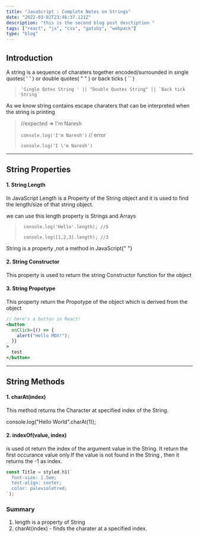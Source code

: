 ```yaml
---
title: "JavaScript : Complete Notes on Strings"
date: "2022-03-02T23:46:37.121Z"
description: "this is the second blog post desctiption "
tags: ["react", "js", "css", "gatsby", "webpack"]
type: "blog"
---
```


## Introduction

A string is a sequence of charaters together encoded/surrounded in single quotes( ' ' ) or double quotes( " " ) or back ticks ( `` )

> `` 'Single Qotes String ' || "Double Quotes String" || `Back tick String`  ``

As we know string contains escape charaters that can be interpreted when the string is printing

> //expected => I'm Naresh
>
> `console.log('I'm Naresh')` // error
>
> `console.log('I \'m Naresh')`

---

## String Properties

#### 1. String Length

In JavaScript Length is a Property of the String object and it is used to find the length/size of that string object.

we can use this length property is Strings and Arrays

> ` console.log('Hello'.length); //5`
>
> ` console.log([1,2,3].length); //3`

<Callouts name="warning">
  String is a property ,not a method in JavaScript{" "}
</Callouts>

#### 2. String Constructor

This property is used to return the string Constructor function for the object

#### 3. String Propotype

This property return the Propotype of the object which is derived from the object

```jsx highlights=1,3-4 file=index.js
// here's a button in React!
<button
  onClick={() => {
    alert("Hello MDX!");
  }}
>
  test
</button>
```

---

## String Methods

#### 1. charAt(index)

This method returns the Character at specified index of the String.

console.log("Hello World".charAt(1));

#### 2. indexOf(value, index)

is used ot return the index of the argument value in the String. It return the first occurance value only.If the value is not found in the String , then it returns the -1 as index.

```jsx file=style.jsx
const Title = styled.h1(`
  font-size: 1.5em;
  text-align: center;
  color: palevioletred;
`);
```

### Summary

1. length is a property of String
2. charAt(index) - finds the charater at a specified index.
